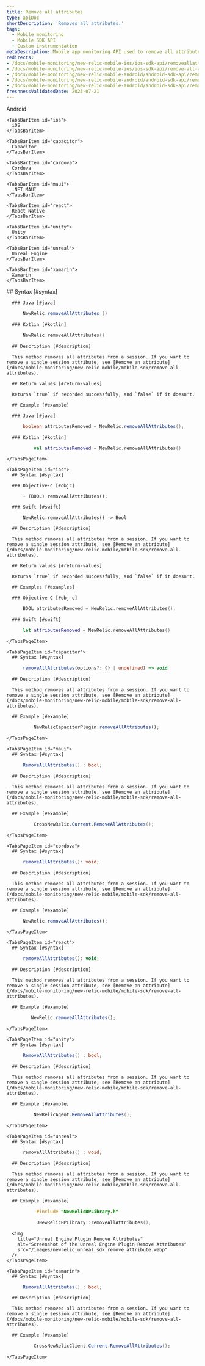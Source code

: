 ```yaml
---
title: Remove all attributes
type: apiDoc
shortDescription: 'Removes all attributes.'
tags:
  - Mobile monitoring
  - Mobile SDK API
  - Custom instrumentation
metaDescription: Mobile app monitoring API used to remove all attributes.
redirects:
- /docs/mobile-monitoring/new-relic-mobile-ios/ios-sdk-api/removeallattributes-ios-sdk-api
- /docs/mobile-monitoring/new-relic-mobile-ios/ios-sdk-api/remove-all-attributes
- /docs/mobile-monitoring/new-relic-mobile-android/android-sdk-api/removeallattributes-android-agent-api
- /docs/mobile-monitoring/new-relic-mobile-android/android-sdk-api/removeallattributes-android-sdk-api
- /docs/mobile-monitoring/new-relic-mobile-android/android-sdk-api/remove-all-attributes
freshnessValidatedDate: 2023-07-21
---
```


<Tabs>
  <TabsBar>
    <TabsBarItem id="android">
      Android
    </TabsBarItem>

    <TabsBarItem id="ios">
      iOS
    </TabsBarItem>

    <TabsBarItem id="capacitor">
      Capacitor
    </TabsBarItem>

    <TabsBarItem id="cordova">
      Cordova
    </TabsBarItem>

    <TabsBarItem id="maui">
      .NET MAUI
    </TabsBarItem>

    <TabsBarItem id="react">
      React Native
    </TabsBarItem>

    <TabsBarItem id="unity">
      Unity
    </TabsBarItem>

    <TabsBarItem id="unreal">
      Unreal Engine
    </TabsBarItem>

    <TabsBarItem id="xamarin">
      Xamarin
    </TabsBarItem>
  </TabsBar>

  <TabsPages>
    <TabsPageItem id="android">
      ## Syntax [#syntax]

      ### Java [#java]

```java
      NewRelic.removeAllAttributes ()
```

      ### Kotlin [#kotlin]

```kotlin
      NewRelic.removeAllAttributes()
```

      ## Description [#description]

      This method removes all attributes from a session. If you want to remove a single session attribute, see [Remove an attribute](/docs/mobile-monitoring/new-relic-mobile/mobile-sdk/remove-all-attributes).

      ## Return values [#return-values]

      Returns `true` if recorded successfully, and `false` if it doesn't.

      ## Example [#example]

      ### Java [#java]

```java
      boolean attributesRemoved = NewRelic.removeAllAttributes();
```

      ### Kotlin [#kotlin]

```kotlin
          val attributesRemoved = NewRelic.removeAllAttributes()
```
    </TabsPageItem>

    <TabsPageItem id="ios">
      ## Syntax [#syntax]

      ### Objective-c [#objc]

```
      + (BOOL) removeAllAttributes();
```

      ### Swift [#swift]

```
      NewRelic.removeAllAttributes() -> Bool
```

      ## Description [#description]

      This method removes all attributes from a session. If you want to remove a single session attribute, see [Remove an attribute](/docs/mobile-monitoring/new-relic-mobile/mobile-sdk/remove-all-attributes).

      ## Return values [#return-values]

      Returns `true` if recorded successfully, and `false` if it doesn't.

      ## Examples [#examples]

      ### Objective-C [#obj-c]

```objectivec
      BOOL attributesRemoved = NewRelic.removeAllAttributes();
```

      ### Swift [#swift]

```swift
      let attributesRemoved = NewRelic.removeAllAttributes()
```
    </TabsPageItem>

    <TabsPageItem id="capacitor">
      ## Syntax [#syntax]

```typescript
      removeAllAttributes(options?: {} | undefined) => void
```

      ## Description [#description]

      This method removes all attributes from a session. If you want to remove a single session attribute, see [Remove an attribute](/docs/mobile-monitoring/new-relic-mobile/mobile-sdk/remove-all-attributes).

      ## Example [#example]

```typescript
          NewRelicCapacitorPlugin.removeAllAttributes();
```
    </TabsPageItem>

    <TabsPageItem id="maui">
      ## Syntax [#syntax]

```csharp
      RemoveAllAttributes() : bool;
```

      ## Description [#description]

      This method removes all attributes from a session. If you want to remove a single session attribute, see [Remove an attribute](/docs/mobile-monitoring/new-relic-mobile/mobile-sdk/remove-all-attributes).

      ## Example [#example]

```C#
          CrossNewRelic.Current.RemoveAllAttributes();
```
    </TabsPageItem>

    <TabsPageItem id="cordova">
      ## Syntax [#syntax]

```typescript
      removeAllAttributes(): void;
```

      ## Description [#description]

      This method removes all attributes from a session. If you want to remove a single session attribute, see [Remove an attribute](/docs/mobile-monitoring/new-relic-mobile/mobile-sdk/remove-all-attributes).

      ## Example [#example]

```js
      NewRelic.removeAllAttributes();
```
    </TabsPageItem>

    <TabsPageItem id="react">
      ## Syntax [#syntax]

```js
      removeAllAttributes(): void;
```

      ## Description [#description]

      This method removes all attributes from a session. If you want to remove a single session attribute, see [Remove an attribute](/docs/mobile-monitoring/new-relic-mobile/mobile-sdk/remove-all-attributes).

      ## Example [#example]

```js
         NewRelic.removeAllAttributes();
```
    </TabsPageItem>

    <TabsPageItem id="unity">
      ## Syntax [#syntax]

```csharp
      RemoveAllAttributes() : bool;
```

      ## Description [#description]

      This method removes all attributes from a session. If you want to remove a single session attribute, see [Remove an attribute](/docs/mobile-monitoring/new-relic-mobile/mobile-sdk/remove-all-attributes).

      ## Example [#example]

```csharp
          NewRelicAgent.RemoveAllAttributes();
```
    </TabsPageItem>

    <TabsPageItem id="unreal">
      ## Syntax [#syntax]

```cpp
      removeAllAttributes() : void;
```

      ## Description [#description]

      This method removes all attributes from a session. If you want to remove a single session attribute, see [Remove an attribute](/docs/mobile-monitoring/new-relic-mobile/mobile-sdk/remove-all-attributes).

      ## Example [#example]

```cpp
           #include "NewRelicBPLibrary.h"

           UNewRelicBPLibrary::removeAllAttributes();
```

      <img
        title="Unreal Engine Plugin Remove Attributes"
        alt="Screenshot of the Unreal Engine Plugin Remove Attributes"
        src="/images/newrelic_unreal_sdk_remove_attribute.webp"
      />
    </TabsPageItem>

    <TabsPageItem id="xamarin">
      ## Syntax [#syntax]

```csharp
      RemoveAllAttributes() : bool;
```

      ## Description [#description]

      This method removes all attributes from a session. If you want to remove a single session attribute, see [Remove an attribute](/docs/mobile-monitoring/new-relic-mobile/mobile-sdk/remove-all-attributes).

      ## Example [#example]

```csharp
          CrossNewRelicClient.Current.RemoveAllAttributes();
```
    </TabsPageItem>
  </TabsPages>
</Tabs>
